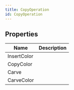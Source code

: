 ```yaml
---
title: CopyOperation
id: CopyOperation
---
```


## Properties

| Name | Description |
| - | - |
| InsertColor |  |
| CopyColor |  |
| Carve |  |
| CarveColor |  |
